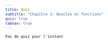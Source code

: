 ```yaml
---
title: Quiz
subtitle: "Chapitre 3: Boucles et fonctions"
quiz: true
tabnav: true
---
```

```ed-pb
Pas de quiz pour l'instant

```